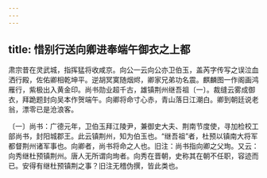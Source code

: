 ```yaml
---
---
---
```

title: 惜别行送向卿进奉端午御衣之上都
---




肃宗昔在灵武城，指挥猛将收咸京。向公一云向公亦卫伯玉，盖芮字传写之误泣血洒行殿，佐佑卿相乾坤平。逆胡冥寞随烟烬，卿家兄弟功名震。麒麟图一作阁画鸿雁行，紫极出入黄金印。尚书勋业超千古，雄镇荆州继吾祖〔一〕。裁缝云雾成御衣，拜跪题封向吴本作贺端午。向卿将命寸心赤，青山落日江潮白。卿到朝廷说老翁，漂零已是沧浪客。

〔一〕尚书：广德元年，卫伯玉拜江陵尹，兼御史大夫、荆南节度使，寻加检校工部尚书，封阳城郡王。此云镇荆州，知为伯玉也。“继吾祖”者，杜预以镇南大将军都督荆州诸军事也。向卿者，尚书将命之人也。旧注：尚书指向卿之父珣。又云：向秀继杜预镇荆州。唐人无所谓向珣者。向秀在晋朝，史称其在朝不任职，容迹而已。安得有继杜预镇荆之事？旧注无稽伪撰，皆此类也。